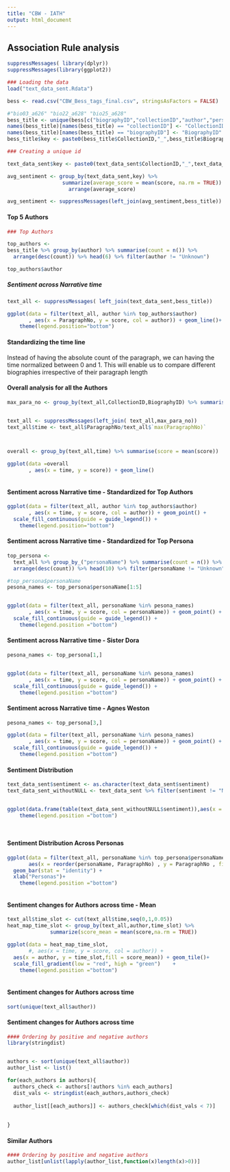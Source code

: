 ```yaml
---
title: "CBW - IATH"
output: html_document
---
```


## Association Rule analysis

```r
suppressMessages( library(dplyr))
suppressMessages(library(ggplot2))

### Loading the data
load("text_data_sent.Rdata")

bess <- read.csv("CBW_Bess_tags_final.csv", stringsAsFactors = FALSE)

#"bio03_a626" "bio22_a628" "bio25_a628"
bess_title <- unique(bess[c("biographyID","collectionID","author","personaName")])
names(bess_title)[names(bess_title) == "collectionID"] <- "CollectionID"
names(bess_title)[names(bess_title) == "biographyID"] <- "BiographyID"
bess_title$key <- paste0(bess_title$CollectionID,"_",bess_title$BiographyID)

### Creating a unique id

text_data_sent$key <- paste0(text_data_sent$CollectionID,"_",text_data_sent$BiographyID)

avg_sentiment <- group_by(text_data_sent,key) %>% 
                  summarize(average_score = mean(score, na.rm = TRUE)) %>%
                    arrange(average_score)

avg_sentiment <- suppressMessages(left_join(avg_sentiment,bess_title))

```

#### Top 5 Authors


```r

### Top Authors 

top_authors <-
bess_title %>% group_by(author) %>% summarise(count = n()) %>%
  arrange(desc(count)) %>% head(6) %>% filter(author != "Unknown")

top_authors$author
```

##### Sentiment across Narrative time
```r

text_all <- suppressMessages( left_join(text_data_sent,bess_title))

ggplot(data = filter(text_all, author %in% top_authors$author)
       , aes(x = ParagraphNo, y = score, col = author)) + geom_line()+ scale_fill_continuous(guide = guide_legend()) +
    theme(legend.position="bottom")


```

#### Standardizing the time line

Instead of having the absolute count of the paragraph, we can having the time normalized between 0 and 1. This will enable us to compare different biographies irrespective of their paragraph length


#### Overall analysis for all the Authors
```r

max_para_no <- group_by(text_all,CollectionID,BiographyID) %>% summarise(max(ParagraphNo))


text_all <- suppressMessages(left_join( text_all,max_para_no))
text_all$time <- text_all$ParagraphNo/text_all$`max(ParagraphNo)`



overall <- group_by(text_all,time) %>% summarise(score = mean(score))

ggplot(data =overall
       , aes(x = time, y = score)) + geom_line()



```


#### Sentiment across Narrative time - Standardized for Top Authors
```r



ggplot(data = filter(text_all, author %in% top_authors$author)
       , aes(x = time, y = score, col = author)) + geom_point() +
  scale_fill_continuous(guide = guide_legend()) +
    theme(legend.position="bottom")


```

#### Sentiment across Narrative time - Standardized for Top Persona
```r
top_persona <-
  text_all %>% group_by_("personaName") %>% summarise(count = n()) %>%
  arrange(desc(count)) %>% head(10) %>% filter(personaName != "Unknown")

#top_persona$personaName
pesona_names <- top_persona$personaName[1:5]


ggplot(data = filter(text_all, personaName %in% pesona_names)
       , aes(x = time, y = score, col = personaName)) + geom_point() +
  scale_fill_continuous(guide = guide_legend()) +
    theme(legend.position ="bottom")


```
\n \n



#### Sentiment across Narrative time - Sister Dora

```r

pesona_names <- top_persona[1,]


ggplot(data = filter(text_all, personaName %in% pesona_names)
       , aes(x = time, y = score, col = personaName)) + geom_point() +
  scale_fill_continuous(guide = guide_legend()) +
    theme(legend.position ="bottom")

```


#### Sentiment across Narrative time - Agnes Weston

```r

pesona_names <- top_persona[3,]

ggplot(data = filter(text_all, personaName %in% pesona_names)
       , aes(x = time, y = score, col = personaName)) + geom_point() +
  scale_fill_continuous(guide = guide_legend()) +
    theme(legend.position ="bottom")

```

#### Sentiment Distribution

```r


text_data_sent$sentiment <- as.character(text_data_sent$sentiment)
text_data_sent_withoutNULL <- text_data_sent %>% filter(sentiment != "NULL")


ggplot(data.frame(table(text_data_sent_withoutNULL$sentiment)),aes(x = Var1,y=Freq)) + geom_bar(stat = "identity") + xlab("Sentiment") +
    theme(legend.position ="bottom")




```

#### Sentiment Distribution Across Personas

```r


ggplot(data = filter(text_all, personaName %in% top_persona$personaName),
       aes(x = reorder(personaName, ParagraphNo) , y = ParagraphNo , fill = sentiment)) + 
  geom_bar(stat = "identity") + 
  xlab("Personas")+
    theme(legend.position ="bottom")



```


#### Sentiment changes for Authors across time - Mean

```r

text_all$time_slot <- cut(text_all$time,seq(0,1,0.05))
heat_map_time_slot <- group_by(text_all,author,time_slot) %>% 
              summarize(score_mean = mean(score,na.rm = TRUE))

ggplot(data = heat_map_time_slot,
       #, aes(x = time, y = score, col = author)) +
  aes(x = author, y = time_slot,fill = score_mean)) + geom_tile()+
  scale_fill_gradient(low = "red", high = "green")    +
    theme(legend.position ="bottom")
  


```



#### Sentiment changes for Authors across time

```r

sort(unique(text_all$author))


```


#### Sentiment changes for Authors across time

```r

#### Ordering by positive and negative authors
library(stringdist)


authors <- sort(unique(text_all$author))
author_list <- list()

for(each_authors in authors){
  authors_check <- authors[!authors %in% each_authors]
  dist_vals <- stringdist(each_authors,authors_check)
  
  author_list[[each_authors]] <- authors_check[which(dist_vals < 7)]
  
  
}


```




#### Similar Authors

```r

#### Ordering by positive and negative authors
author_list[unlist(lapply(author_list,function(x)length(x)>0))]

```